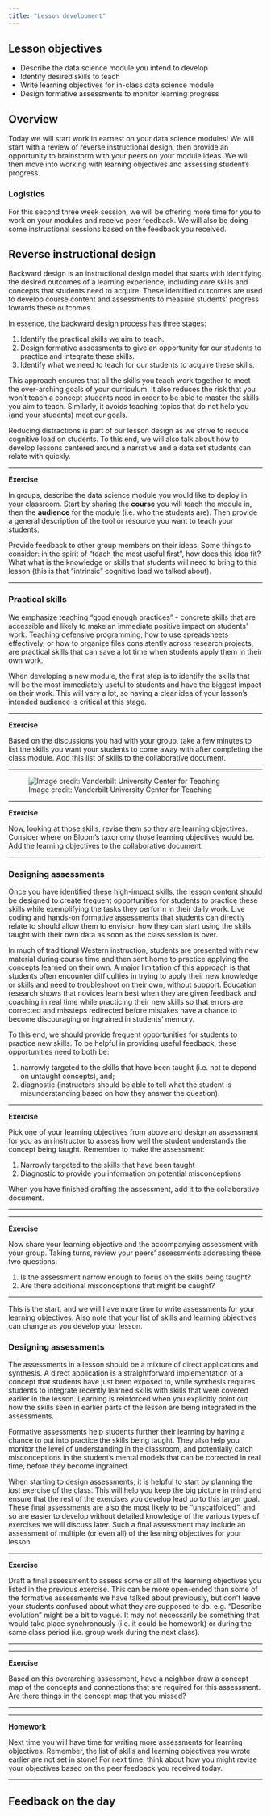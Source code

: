 ```yaml
---
title: "Lesson development"
---
```


## Lesson objectives

+ Describe the data science module you intend to develop
+ Identify desired skills to teach
+ Write learning objectives for in-class data science module
+ Design formative assessments to monitor learning progress

## Overview

Today we will start work in earnest on your data science modules! We will start
with a review of reverse instructional design, then provide an opportunity to 
brainstorm with your peers on your module ideas. We will then move into working 
with learning objectives and assessing student's progress.

### Logistics

For this second three week session, we will be offering more time for you to 
work on your modules and receive peer feedback. We will also be doing some 
instructional sessions based on the feedback you received.

## Reverse instructional design

Backward design is an instructional design model that starts with identifying 
the desired outcomes of a learning experience, including core skills and 
concepts that students need to acquire. These identified outcomes are used to 
develop course content and assessments to measure students' progress towards 
these outcomes.

In essence, the backward design process has three stages:

1. Identify the practical skills we aim to teach.
2. Design formative assessments to give an opportunity for our students to 
practice and integrate these skills.
3. Identify what we need to teach for our students to acquire these skills.

This approach ensures that all the skills you teach work together to meet the 
over-arching goals of your curriculum. It also reduces the risk that you won't 
teach a concept students need in order to be able to master the skills you aim 
to teach. Similarly, it avoids teaching topics that do not help you (and your 
students) meet our goals.

Reducing distractions is part of our lesson design as we strive to reduce 
cognitive load on students. To this end, we will also talk about how to develop 
lessons centered around a narrative and a data set students can relate with 
quickly.

***

**Exercise**

In groups, describe the data science module you would like to deploy in your 
classroom. Start by sharing the **course** you will teach the module in, then 
the **audience** for the module (i.e. who the students are). Then provide a 
general description of the tool or resource you want to teach your students.

Provide feedback to other group members on their ideas. Some things to 
consider: in the spirit of "teach the most useful first", how does this idea 
fit? What what is the knowledge or skills that students will need to bring to 
this lesson (this is that "intrinsic" cognitive load we talked about).

***

### Practical skills

We emphasize teaching "good enough practices" - concrete skills that are 
accessible and likely to make an immediate positive impact on students' work. 
Teaching defensive programming, how to use spreadsheets effectively, or how to 
organize files consistently across research projects, are practical skills that 
can save a lot time when students apply them in their own work.

When developing a new module, the first step is to identify the skills that 
will be the most immediately useful to students and have the biggest impact on 
their work. This will vary a lot, so having a clear idea of your lesson's 
intended audience is critical at this stage.

***

**Exercise**

Based on the discussions you had with your group, take a few minutes to list 
the skills you want your students to come away with after completing the class 
module. Add this list of skills to the collaborative document.

***

![Image credit: Vanderbilt University Center for Teaching](https://raw.githubusercontent.com/carpentries/instructor-training/gh-pages/fig/Blooms.png)

***

**Exercise**

Now, looking at those skills, revise them so they are learning objectives. 
Consider where on Bloom's taxonomy those learning objectives would be. Add the 
learning objectives to the collaborative document.

***

### Designing assessments

Once you have identified these high-impact skills, the lesson content should be 
designed to create frequent opportunities for students to practice these skills 
while exemplifying the tasks they perform in their daily work. Live coding and 
hands-on formative assessments that students can directly relate to should 
allow them to envision how they can start using the skills taught with their 
own data as soon as the class session is over.

In much of traditional Western instruction, students are presented with new 
material during course time and then sent home to practice applying the 
concepts learned on their own. A major limitation of this approach is that 
students often encounter difficulties in trying to apply their new knowledge or 
skills and need to troubleshoot on their own, without support. Education 
research shows that novices learn best when they are given feedback and 
coaching in real time while practicing their new skills so that errors are 
corrected and missteps redirected before mistakes have a chance to become 
discouraging or ingrained in students' memory.

To this end, we should provide frequent opportunities for students to practice 
new skills. To be helpful in providing useful feedback, these opportunities 
need to both be:

1. narrowly targeted to the skills that have been taught (i.e. not to depend on 
untaught concepts), and;
2. diagnostic (instructors should be able to tell what the student is 
misunderstanding based on how they answer the question).

***

**Exercise**

Pick one of your learning objectives from above and design an assessment for 
you as an instructor to assess how well the student understands the concept 
being taught. Remember to make the assessment:

1. Narrowly targeted to the skills that have been taught
2. Diagnostic to provide you information on potential misconceptions

When you have finished drafting the assessment, add it to the collaborative 
document.

***

***

**Exercise**

Now share your learning objective and the accompanying assessment with your 
group. Taking turns, review your peers' assessments addressing these two 
questions:

1. Is the assessment narrow enough to focus on the skills being taught?
2. Are there additional misconceptions that might be caught?

***

This is the start, and we will have more time to write assessments for your 
learning objectives. Also note that your list of skills and learning objectives 
can change as you develop your lesson.

### Designing assessments
The assessments in a lesson should be a mixture of direct applications and 
synthesis. A direct application is a straightforward implementation of a 
concept that students have just been exposed to, while synthesis requires 
students to integrate recently learned skills with skills that were covered 
earlier in the lesson. Learning is reinforced when you explicitly point out how 
the skills seen in earlier parts of the lesson are being integrated in the 
assessments.

Formative assessments help students further their learning by having a chance 
to put into practice the skills being taught. They also help you monitor the 
level of understanding in the classroom, and potentially catch misconceptions 
in the student's mental models that can be corrected in real time, before they 
become ingrained.

When starting to design assessments, it is helpful to start by planning the 
_last_ exercise of the class. This will help you keep the big picture in mind 
and ensure that the rest of the exercises you develop lead up to this 
larger goal. These final assessments are also the most likely to be 
"unscaffolded", and so are easier to develop without detailed knowledge of the 
various types of exercises we will discuss later. Such a final assessment may 
include an assessment of multiple (or even all) of the learning objectives for 
your lesson.

***

**Exercise**

Draft a final assessment to assess some or all of the learning objectives you 
listed in the previous exercise. This can be more open-ended than some of the 
formative assessments we have talked about previously, but don't leave your 
students confused about what they are supposed to do. e.g. "Describe evolution" 
might be a bit to vague. It may not necessarily be something that would take 
place synchronously (i.e. it could be homework) or during the same class period
(i.e. group work during the next class).

***

***

**Exercise**

Based on this overarching assessment, have a neighbor draw a concept map of the
concepts and connections that are required for this assessment. Are there 
things in the concept map that you missed?

***

***

**Homework**

Next time you will have time for writing more assessments for learning 
objectives. Remember, the list of skills and learning objectives you wrote 
earlier are not set in stone! For next time, think about how you might revise 
your objectives based on the peer feedback you received today.

***

## Feedback on the day
